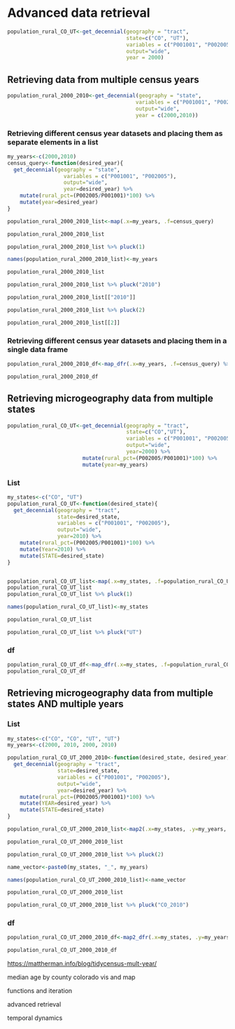 # Advanced data retrieval

```r
population_rural_CO_UT<-get_decennial(geography = "tract",
                                      state=c("CO", "UT"),
                                      variables = c("P001001", "P002005"),
                                      output="wide",
                                      year = 2000) 
```


## Retrieving data from multiple census years

```r
population_rural_2000_2010<-get_decennial(geography = "state", 
                                         variables = c("P001001", "P002005"),
                                         output="wide",
                                         year = c(2000,2010)) 
```


### Retrieving different census year datasets and placing them as separate elements in a list

```r
my_years<-c(2000,2010)
census_query<-function(desired_year){
  get_decennial(geography = "state", 
                  variables = c("P001001", "P002005"),
                  output="wide",
                  year=desired_year) %>% 
    mutate(rural_pct=(P002005/P001001)*100) %>% 
    mutate(year=desired_year)
}

population_rural_2000_2010_list<-map(.x=my_years, .f=census_query)

population_rural_2000_2010_list

population_rural_2000_2010_list %>% pluck(1)

names(population_rural_2000_2010_list)<-my_years

population_rural_2000_2010_list

population_rural_2000_2010_list %>% pluck("2010")

population_rural_2000_2010_list[["2010"]]

population_rural_2000_2010_list %>% pluck(2)

population_rural_2000_2010_list[[2]]
```


### Retrieving different census year datasets and placing them in a single data frame

```r
population_rural_2000_2010_df<-map_dfr(.x=my_years, .f=census_query) %>% arrange(GEOID)

population_rural_2000_2010_df
```

## Retrieving microgeography data from multiple states

```r
population_rural_CO_UT<-get_decennial(geography = "tract", 
                                      state=c("CO","UT"),
                                      variables = c("P001001", "P002005"),
                                      output="wide",
                                      year=2000) %>% 
                        mutate(rural_pct=(P002005/P001001)*100) %>% 
                        mutate(year=my_years)                 

```

### List

```r
my_states<-c("CO", "UT")
population_rural_CO_UT<-function(desired_state){
  get_decennial(geography = "tract", 
                state=desired_state,
                variables = c("P001001", "P002005"),
                output="wide",
                year=2010) %>% 
    mutate(rural_pct=(P002005/P001001)*100) %>% 
    mutate(Year=2010) %>% 
    mutate(STATE=desired_state)
}


population_rural_CO_UT_list<-map(.x=my_states, .f=population_rural_CO_UT)
population_rural_CO_UT_list
population_rural_CO_UT_list %>% pluck(1)

names(population_rural_CO_UT_list)<-my_states

population_rural_CO_UT_list

population_rural_CO_UT_list %>% pluck("UT")
```

### df 

```r
population_rural_CO_UT_df<-map_dfr(.x=my_states, .f=population_rural_CO_UT)
population_rural_CO_UT_df
```

## Retrieving microgeography data from multiple states AND multiple years  

### List

```r
my_states<-c("CO", "CO", "UT", "UT")
my_years<-c(2000, 2010, 2000, 2010)

population_rural_CO_UT_2000_2010<-function(desired_state, desired_year){
  get_decennial(geography = "tract", 
                state=desired_state,
                variables = c("P001001", "P002005"),
                output="wide",
                year=desired_year) %>% 
    mutate(rural_pct=(P002005/P001001)*100) %>% 
    mutate(YEAR=desired_year) %>% 
    mutate(STATE=desired_state)
}

population_rural_CO_UT_2000_2010_list<-map2(.x=my_states, .y=my_years, .f=population_rural_CO_UT_2000_2010)

population_rural_CO_UT_2000_2010_list

population_rural_CO_UT_2000_2010_list %>% pluck(2)

name_vector<-paste0(my_states, "_", my_years)

names(population_rural_CO_UT_2000_2010_list)<-name_vector

population_rural_CO_UT_2000_2010_list

population_rural_CO_UT_2000_2010_list %>% pluck("CO_2010")
```

### df

```r
population_rural_CO_UT_2000_2010_df<-map2_dfr(.x=my_states, .y=my_years, .f=population_rural_CO_UT_2000_2010)
```

```r
population_rural_CO_UT_2000_2010_df
```




[https://mattherman.info/blog/tidycensus-mult-year/](https://mattherman.info/blog/tidycensus-mult-year/)





median age by county colorado
vis and map

functions and iteration

advanced retrieval

temporal dynamics

